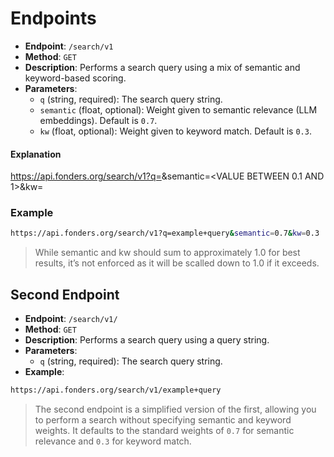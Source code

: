 # Endpoints

- **Endpoint**: `/search/v1`
- **Method**: `GET`
- **Description**: Performs a search query using a mix of semantic and keyword-based scoring.
- **Parameters**:
  - `q` (string, required): The search query string.
  - `semantic` (float, optional): Weight given to semantic relevance (LLM embeddings). Default is `0.7`.
  - `kw` (float, optional): Weight given to keyword match. Default is `0.3`.

#### Explanation
https://api.fonders.org/search/v1?q=<THE QUERY>&semantic=<VALUE BETWEEN 0.1 AND 1>&kw=<WEIGHT>

### Example
```bash
https://api.fonders.org/search/v1?q=example+query&semantic=0.7&kw=0.3
```

> While semantic and kw should sum to approximately 1.0 for best results, it’s not enforced as it will be scalled down to 1.0 if it exceeds.

## Second Endpoint
- **Endpoint**: `/search/v1/`
- **Method**: `GET`
- **Description**: Performs a search query using a query string.
- **Parameters**:
  - `q` (string, required): The search query string.
- **Example**:
```bash
https://api.fonders.org/search/v1/example+query
```
> The second endpoint is a simplified version of the first, allowing you to perform a search without specifying semantic and keyword weights. It defaults to the standard weights of `0.7` for semantic relevance and `0.3` for keyword match.
